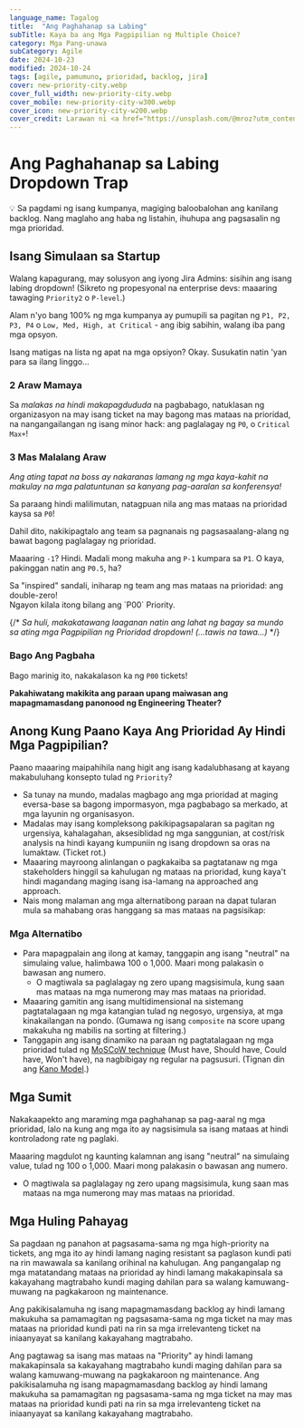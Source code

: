 ```yaml
---
language_name: Tagalog
title:  "Ang Paghahanap sa Labing"
subTitle: Kaya ba ang Mga Pagpipilian ng Multiple Choice?
category: Mga Pang-unawa
subCategory: Agile
date: 2024-10-23
modified: 2024-10-24
tags: [agile, pamumuno, prioridad, backlog, jira]
cover: new-priority-city.webp
cover_full_width: new-priority-city.webp
cover_mobile: new-priority-city-w300.webp
cover_icon: new-priority-city-w200.webp
cover_credit: Larawan ni <a href="https://unsplash.com/@mroz?utm_content=creditCopyText&utm_medium=referral&utm_source=unsplash">Filip Mroz</a> sa <a href="https://unsplash.com/photos/photo-of-tram-beside-waiting-station-during-nighttime-023T4jyCRqA?utm_content=creditCopyText&utm_medium=referral&utm_source=unsplash">Unsplash</a>
---
```


# Ang Paghahanap sa Labing Dropdown Trap

<aside className="breakout">
💡 Sa pagdami ng isang kumpanya, magiging baloobalohan ang kanilang backlog. Nang maglaho ang haba ng listahin, ihuhupa ang pagsasalin ng mga prioridad.
</aside>

## Isang Simulaan sa Startup

Walang kapagurang, may solusyon ang iyong Jira Admins: sisihin ang isang labing dropdown! (Sikreto ng propesyonal na enterprise devs: maaaring tawaging `Priority2` o `P-level`.)

Alam n'yo bang 100% ng mga kumpanya ay pumupili sa pagitan ng `P1, P2, P3, P4` o `Low, Med, High, at Critical` - ang ibig sabihin, walang iba pang mga opsyon.

Isang matigas na lista ng apat na mga opsiyon? Okay. Susukatin natin 'yan para sa ilang linggo...

### 2 Araw Mamaya

Sa *malakas na hindi makapagdududa* na pagbabago, natuklasan ng organizasyon na may isang ticket na may bagong mas mataas na prioridad, na nangangailangan ng isang minor hack: ang paglalagay ng `P0`, o `Critical Max+`!

### 3 Mas Malalang Araw

*Ang ating tapat na boss ay nakaranas lamang ng mga kaya-kahit na makulay na mga palatuntunan sa kanyang pag-aaralan sa konferensya!* 

Sa paraang hindi malilimutan, natagpuan nila ang mas mataas na prioridad kaysa sa `P0`!

Dahil dito, nakikipagtalo ang team sa pagnanais ng pagsasaalang-alang ng bawat bagong paglalagay ng prioridad.

Maaaring `-1`? Hindi. Madali mong makuha ang `P-1` kumpara sa `P1`. O kaya, pakinggan natin ang `P0.5`, ha?

<p className="breakout">Sa "inspired" sandali, iniharap ng team ang mas mataas na prioridad: ang double-zero!<br />Ngayon kilala itong bilang ang `P00` Priority.</p>

{/* *Sa huli, makakatawang laaganan natin ang lahat ng bagay sa mundo sa ating mga Pagpipilian ng Prioridad dropdown! (…tawis na tawa…)* */}

### Bago Ang Pagbaha

Bago marinig ito, nakakalason ka ng `P00` tickets!

<b>Pakahiwatang makikita ang paraan upang maiwasan ang mapagmamasdang panonood ng Engineering Theater?</b>

## Anong Kung Paano Kaya Ang Prioridad Ay Hindi Mga Pagpipilian?

Paano maaaring maipahihila nang higit ang isang kadalubhasang at kayang makabuluhang konsepto tulad ng `Priority`?

- Sa tunay na mundo, madalas magbago ang mga prioridad at maging eversa-base sa bagong impormasyon, mga pagbabago sa merkado, at mga layunin ng organisasyon.
- Madalas may isang kompleksong pakikipagsapalaran sa pagitan ng urgensiya, kahalagahan, aksesiblidad ng mga sanggunian, at cost/risk analysis na hindi kayang kumpuniin ng isang dropdown sa oras na lumaktaw. (Ticket rot.)
- Maaaring mayroong alinlangan o pagkakaiba sa pagtatanaw ng mga stakeholders hinggil sa kahulugan ng mataas na prioridad, kung kaya't hindi magandang maging isang isa-lamang na approached ang approach.
- Nais mong malaman ang mga alternatibong paraan na dapat tularan mula sa mahabang oras hanggang sa mas mataas na pagsisikap:

### Mga Alternatibo

- Para mapagpalain ang ilong at kamay, tanggapin ang isang "neutral" na simulaing value, halimbawa 100 o 1,000. Maari mong palakasin o bawasan ang numero.
    - O magtiwala sa paglalagay ng zero upang magsisimula, kung saan mas mataas na mga numerong may mas mataas na prioridad.
- Maaaring gamitin ang isang multidimensional na sistemang pagtatalagaan ng mga katangian tulad ng negosyo, urgensiya, at mga kinakailangan na pondo. (Gumawa ng isang `composite` na score upang makakuha ng mabilis na sorting at filtering.)
- Tanggapin ang isang dinamiko na paraan ng pagtatalagaan ng mga prioridad tulad ng [MoSCoW technique](https://en.wikipedia.org/wiki/MoSCoW_method) (Must have, Should have, Could have, Won't have), na nagbibigay ng regular na pagsusuri. (Tignan din ang [Kano Model](https://en.wikipedia.org/wiki/Kano_model).)

## Mga Sumit

Nakakaapekto ang maraming mga paghahanap sa pag-aaral ng mga prioridad, lalo na kung ang mga ito ay nagsisimula sa isang mataas at hindi kontroladong rate ng paglaki.

Maaaring magdulot ng kaunting kalamnan ang isang "neutral" na simulaing value, tulad ng 100 o 1,000. Maari mong palakasin o bawasan ang numero.
- O magtiwala sa paglalagay ng zero upang magsisimula, kung saan mas mataas na mga numerong may mas mataas na prioridad.

## Mga Huling Pahayag

Sa pagdaan ng panahon at pagsasama-sama ng mga high-priority na tickets, ang mga ito ay hindi lamang naging resistant sa paglason kundi pati na rin mawawala sa kanilang orihinal na kahulugan. Ang pangangalap ng mga matatandang mataas na prioridad ay hindi lamang makakapinsala sa kakayahang magtrabaho kundi maging dahilan para sa walang kamuwang-muwang na pagkakaroon ng maintenance.

Ang pakikisalamuha ng isang mapagmamasdang backlog ay hindi lamang makukuha sa pamamagitan ng pagsasama-sama ng mga ticket na may mas mataas na prioridad kundi pati na rin sa mga irrelevanteng ticket na iniaanyayat sa kanilang kakayahang magtrabaho.

Ang pagtawag sa isang mas mataas na "Priority" ay hindi lamang makakapinsala sa kakayahang magtrabaho kundi maging dahilan para sa walang kamuwang-muwang na pagkakaroon ng maintenance. Ang pakikisalamuha ng isang mapagmamasdang backlog ay hindi lamang makukuha sa pamamagitan ng pagsasama-sama ng mga ticket na may mas mataas na prioridad kundi pati na rin sa mga irrelevanteng ticket na iniaanyayat sa kanilang kakayahang magtrabaho.

